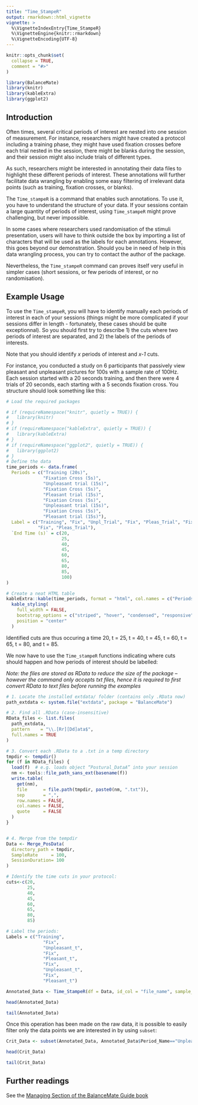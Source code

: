 ```yaml
---
title: "Time_StampeR"
output: rmarkdown::html_vignette
vignette: >
  %\VignetteIndexEntry{Time_StampeR}
  %\VignetteEngine{knitr::rmarkdown}
  %\VignetteEncoding{UTF-8}
---
```


```r
knitr::opts_chunk$set(
  collapse = TRUE,
  comment = "#>"
)
```

```r
library(BalanceMate)
library(knitr)
library(kableExtra)
library(ggplot2)
```

## Introduction

Often times, several critical periods of interest are nested into one session of measurement. For instance, researchers might have created a protocol including a training phase, they might have used fixation crosses before each trial nested in the session, there might be blanks during the session, and their session might also include trials of different types.

As such, researchers might be interested in annotating their data files to highlight these different periods of interest. These annotations will further facilitate data wrangling by enabling some easy filtering of irrelevant data points (such as training, fixation crosses, or blanks).

The `Time_stampeR` is a command that enables such annotations. To use it, you have to understand the structure of your data. If your sessions contain a large quantity of periods of interest, using `Time_stampeR` might prove challenging, but never impossible.

In some cases where researchers used randomisation of the stimuli presentation, users will have to think outside the box by importing a list of characters that will be used as the labels for each annotations. However, this goes beyond our demonstration. Should you be in need of help in this data wrangling process, you can try to contact the author of the package.

Nevertheless, the `Time_stampeR` command can proves itself very useful in simpler cases (short sessions, or few periods of interest, or no randomisation).

## Example Usage

To use the `Time_stampeR`, you will have to identify manually each periods of interest in each of your sessions (things might be more complicated if your sessions differ in length - fortunately, these cases should be quite exceptionnal). So you should first try to describe 1) the cuts where two periods of interest are separated, and 2) the labels of the periods of interests.

Note that you should identify *x* periods of interest and *x-1* cuts.

For instance, you conducted a study on 6 participants that passively view pleasant and unpleasant pictures for 100s with a sample rate of 100Hz. Each session started with a 20 seconds training, and then there were 4 trials of 20 seconds, each starting with a 5 seconds fixation cross. You structure should look something like this:

```r
# Load the required packages

# if (requireNamespace("knitr", quietly = TRUE)) {
#   library(knitr)
# }
# if (requireNamespace("kableExtra", quietly = TRUE)) {
#   library(kableExtra)
# }
# if (requireNamespace("ggplot2", quietly = TRUE)) {
#   library(ggplot2)
# }
# Define the data
time_periods <- data.frame(
  Periods = c("Training (20s)", 
              "Fixation Cross (5s)", 
              "Unpleasant trial (15s)", 
              "Fixation Cross (5s)", 
              "Pleasant trial (15s)", 
              "Fixation Cross (5s)", 
              "Unpleasant trial (15s)", 
              "Fixation Cross (5s)", 
              "Pleasant trial (15s)"), 
  Label = c("Training", "Fix", "Unpl_Trial", "Fix", "Pleas_Trial", "Fix", "Unpl_Trial",
            "Fix", "Pleas_Trial"),
  `End Time (s)` = c(20, 
                     25, 
                     40, 
                     45, 
                     60, 
                     65, 
                     80, 
                     85, 
                     100)
)

# Create a neat HTML table
kableExtra::kable(time_periods, format = "html", col.names = c("Periods of interest", "Label", "End Time (s)"), table.attr = "style='width:50%;'") %>%
  kable_styling(
    full_width = FALSE, 
    bootstrap_options = c("striped", "hover", "condensed", "responsive"),
    position = "center"
  ) 

```
Identified cuts are thus occuring a time 20, t = 25, t = 40, t = 45, t = 60, t = 65, t = 80, and t = 85. 

We now have to use the `Time_stampeR` functions indicating where cuts should happen and how periods of interest should be labelled:

*Note: the files are stored as RData to reduce the size of the package -- however the command only accepts txt files, hence it is required to first convert RData to text files before running the examples*

```r
# 1. Locate the installed extdata/ folder (contains only .RData now)
path_extdata <- system.file("extdata", package = "BalanceMate")

# 2. Find all .RData (case‐insensitive)
RData_files <- list.files(
  path_extdata,
  pattern    = "\\.[Rr][Dd]ata$",
  full.names = TRUE
)

# 3. Convert each .RData to a .txt in a temp directory
tmpdir <- tempdir()
for (f in RData_files) {
  load(f)  # e.g. loads object “Postural_DataA” into your session
  nm <- tools::file_path_sans_ext(basename(f))
  write.table(
    get(nm),
    file      = file.path(tmpdir, paste0(nm, ".txt")),
    sep       = ",",
    row.names = FALSE,
    col.names = FALSE,
    quote     = FALSE
  )
}


# 4. Merge from the tempdir
Data <- Merge_PosData(
  directory_path = tmpdir,              
  SampleRate     = 100,
  SessionDuration= 100
)

# Identify the time cuts in your protocol: 
cuts<-c(20, 
        25, 
        40, 
        45, 
        60, 
        65, 
        80, 
        85)

# Label the periods:
Labels = c("Training", 
              "Fix", 
              "Unpleasant_t", 
              "Fix", 
              "Pleasant_t", 
              "Fix", 
              "Unpleasant_t", 
              "Fix", 
              "Pleasant_t")

Annotated_Data <- Time_StampeR(df = Data, id_col = "file_name", sample_rate = 100, protocol_duration = 100, cuts = cuts, period_names = Labels)

head(Annotated_Data)

tail(Annotated_Data)

```

Once this operation has been made on the raw data, it is possible to easily filter only the data points we are interested in by using `subset`:

```r
Crit_Data <- subset(Annotated_Data, Annotated_Data$Period_Name=="Unpleasant_t" | Annotated_Data$Period_Name == "Pleasant_t")

head(Crit_Data)

tail(Crit_Data)
```

## Further readings

See the [Managing Section of the BalanceMate Guide book](https://jeanmoneger.com/book/managing-1) 

